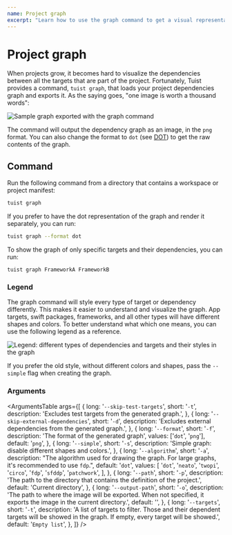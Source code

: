 ```yaml
---
name: Project graph
excerpt: "Learn how to use the graph command to get a visual representation of your project's dependency graph"
---
```


# Project graph

When projects grow, it becomes hard to visualize the dependencies between all the targets that are part of the project.
Fortunately, Tuist provides a command, `tuist graph`, that loads your project dependencies graph and exports it. As the
saying goes, "one image is worth a thousand words":

![Sample graph exported with the graph command](/assets/GraphExample.png)

The command will output the dependency graph as an image, in the `png` format.
You can also change the format to `dot` (see [DOT](<https://en.wikipedia.org/wiki/DOT_(graph_description_language)>))
to get the raw contents of the graph.

## Command

Run the following command from a directory that contains a workspace or project manifest:

```bash
tuist graph
```

If you prefer to have the dot representation of the graph and render it separately, you can run:

```bash
tuist graph --format dot
```

To show the graph of only specific targets and their dependencies, you can run:
```
tuist graph FrameworkA FrameworkB
```

### Legend

The graph command will style every type of target or dependency differently. This makes it easier to understand
and visualize the graph. App targets, swift packages, frameworks, and all other types will have different shapes and colors.
To better understand what which one means, you can use the following legend as a reference.

![Legend: different types of dependencies and targets and their styles in the graph](/assets/Legend.png)

If you prefer the old style, without different colors and shapes, pass the `--simple` flag when creating the graph.

### Arguments

<ArgumentsTable
  args={[
    {
      long: '`--skip-test-targets`',
      short: '`-t`',
      description: 'Excludes test targets from the generated graph.',
    },
    {
      long: '`--skip-external-dependencies`',
      short: '`-d`',
      description: 'Excludes external dependencies from the generated graph.',
    },
    {
      long: '`--format`',
      short: '`-f`',
      description: 'The format of the generated graph',
      values: ['`dot`', '`png`'],
      default: '`png`',
    },
    {
      long: '`--simple`',
      short: '`-s`',
      description: 'Simple graph: disable different shapes and colors.',
    },
    {
      long: '`--algorithm`',
      short: '`-a`',
      description:
        "The algorithm used for drawing the graph. For large graphs, it's recommended to use `fdp`.",
      default: '`dot`',
      values: [
        '`dot`',
        '`neato`',
        '`twopi`',
        '`circo`',
        '`fdp`',
        '`sfddp`',
        '`patchwork`',
      ],
    },
    {
      long: '`--path`',
      short: '`-p`',
      description:
        'The path to the directory that contains the definition of the project.',
      default: 'Current directory',
    },
    {
      long: '`--output-path`',
      short: '`-o`',
      description:
        'The path to where the image will be exported. When not specified, it exports the image in the current directory.',
      default: '',
    },
    {
      long: '`--targets`',
      short: '`-t`',
      description:
        'A list of targets to filter. Those and their dependent targets will be showed in the graph. If empty, every target will be showed.',
      default: '`Empty list`',
    },
  ]}
/>
